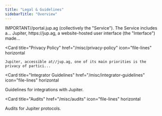```yaml
---
title: "Legal & Guidelines"
sidebarTitle: "Overview"
---
```


<Columns cols={2}>
  <Card
    title="SDK & API License Agreement"
    href="/misc/sdk-api-license-agreement"
    icon="file-lines"
    horizontal
  >
    IMPORTANT//portal.jup.ag (collectively the &#x22;Service&#x22;). The Service
    includes a...
  </Card>
<Card
    title="Terms of Use"
    href="/misc/terms-of-use"
    icon="file-lines"
    horizontal
  >
    Jupiter, https://jup.ag, a website-hosted user interface (the &#x22;Interface&#x22;) made...
  </Card>

  <Card
    title="Privacy Policy"
    href="/misc/privacy-policy"
    icon="file-lines"
    horizontal
  >
    Jupiter, accessible at//jup.ag, one of its main priorities is the privacy of partici...
  </Card>

  <Card
    title="Integrator Guidelines"
    href="/misc/integrator-guidelines"
    icon="file-lines"
    horizontal
  >
   Guidelines for integrations with Jupiter.
  </Card>

  <Card
    title="Audits"
    href="/misc/audits"
    icon="file-lines"
    horizontal
  >
   Audits for Jupiter protocols.
  </Card>

</Columns>



